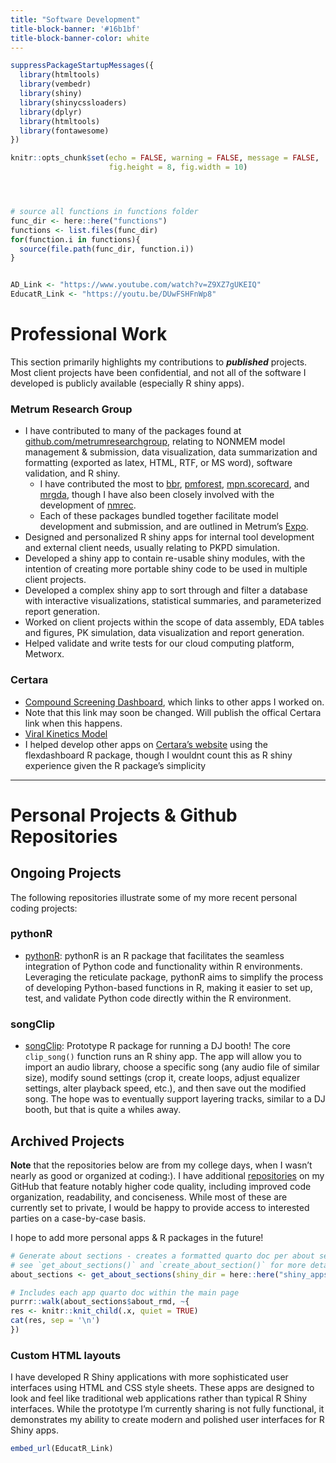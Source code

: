 ```yaml
---
title: "Software Development"
title-block-banner: '#16b1bf'
title-block-banner-color: white
---
```



```r
suppressPackageStartupMessages({
  library(htmltools)
  library(vembedr)
  library(shiny)
  library(shinycssloaders)
  library(dplyr)
  library(htmltools)
  library(fontawesome)
})

knitr::opts_chunk$set(echo = FALSE, warning = FALSE, message = FALSE,
                      fig.height = 8, fig.width = 10)




# source all functions in functions folder
func_dir <- here::here("functions")
functions <- list.files(func_dir)
for(function.i in functions){
  source(file.path(func_dir, function.i))
}


AD_Link <- "https://www.youtube.com/watch?v=Z9XZ7gUKEIQ"
EducatR_Link <- "https://youtu.be/DUwFSHFnWp8"
```

# Professional Work
This section primarily highlights my contributions to ***published*** projects. Most client projects have been confidential, and not all of the software I developed is publicly available (especially R shiny apps).

### Metrum Research Group
- I have contributed to many of the packages found at <a href="https://github.com/metrumresearchgroup" target="_blank">github.com/metrumresearchgroup</a>, relating to NONMEM model management & submission, data visualization, data summarization and formatting (exported as latex, HTML, RTF, or MS word), software validation, and R shiny.
   - I have contributed the most to [bbr](https://metrumresearchgroup.github.io/bbr/), [pmforest](https://metrumresearchgroup.github.io/pmforest/), [mpn.scorecard](https://metrumresearchgroup.github.io/mpn.scorecard/), and [mrgda](https://metrumresearchgroup.github.io/mrgda/), though I have also been closely involved with the development of [nmrec](https://metrumresearchgroup.github.io/nmrec/).
   - Each of these packages bundled together facilitate model development and submission, and are outlined in Metrum's [Expo](https://merge.metrumrg.com/expo/expo1-nonmem-foce/).
- Designed and personalized R shiny apps for internal tool development and external client needs, usually relating to PKPD simulation.
- Developed a shiny app to contain re-usable shiny modules, with the intention of creating more portable shiny code to be used in multiple client projects.
- Developed a complex shiny app to sort through and filter a database with interactive visualizations, statistical summaries, and parameterized report generation. 
- Worked on client projects within the scope of data assembly, EDA tables and figures, PK simulation, data visualization and report generation.
- Helped validate and write tests for our cloud computing platform, Metworx.

### Certara
- <a href="https://pharmacometrics.shinyapps.io/COVID-19-CompoundScreening_TestNewUI/" target="_blank">Compound Screening Dashboard</a>, which links to other apps I worked on.
-  Note that this link may soon be changed. Will publish the offical Certara link when this happens.
- <a href="https://pharmacometrics.shinyapps.io/COVID-19-VK-MODEL/" target="_blank">Viral Kinetics Model</a>
- I helped develop other apps on <a href="https://www.covidpharmacology.com/in-silico-workbench/"  target="_blank">Certara's website</a> using the flexdashboard R package, though I wouldnt count this as R shiny experience given the R package's simplicity


<hr>

# Personal Projects & Github Repositories

## Ongoing Projects
The following repositories illustrate some of my more recent personal coding projects:

### pythonR
- [pythonR](https://barrettk.github.io/pythonR/): pythonR is an R package that facilitates the seamless integration of Python code and functionality within R environments. Leveraging the reticulate package, pythonR aims to simplify the process of developing Python-based functions in R, making it easier to set up, test, and validate Python code directly within the R environment.

### songClip
- [songClip](https://mlvisions.github.io/songClip/): Prototype R package for running a DJ booth! The core `clip_song()` function runs an R shiny app. The app will allow you to import an audio library, choose a specific song (any audio file of similar size), modify sound settings (crop it, create loops, adjust equalizer settings, alter playback speed, etc.), and then save out the modified song. The hope was to eventually support layering tracks, similar to a DJ booth, but that is quite a whiles away.


## Archived Projects
**Note** that the repositories below are from my college days, when I wasn't nearly as good or organized at coding:). I have additional [repositories](https://github.com/barrettk?tab=repositories) on my GitHub that feature notably higher code quality, including improved code organization, readability, and conciseness. While most of these are currently set to private, I would be happy to provide access to interested parties on a case-by-case basis.

I hope to add more personal apps & R packages in the future!




<!-- There must be one `about.md` and one `deployment_url.txt` **per** app in `/shiny_apps` -->

```r
# Generate about sections - creates a formatted quarto doc per about section
# see `get_about_sections()` and `create_about_section()` for more details
about_sections <- get_about_sections(shiny_dir = here::here("shiny_apps"), current_dir = getwd())
```

::: {.panel-tabset}

```r
# Includes each app quarto doc within the main page
purrr::walk(about_sections$about_rmd, ~{
res <- knitr::knit_child(.x, quiet = TRUE)
cat(res, sep = '\n')
})
```

### Custom HTML layouts
I have developed R Shiny applications with more sophisticated user interfaces using HTML and CSS style sheets. These apps are designed to look and feel like traditional web applications rather than typical R Shiny interfaces. While the prototype I'm currently sharing is not fully functional, it demonstrates my ability to create modern and polished user interfaces for R Shiny apps.

```r
embed_url(EducatR_Link)
```

:::




